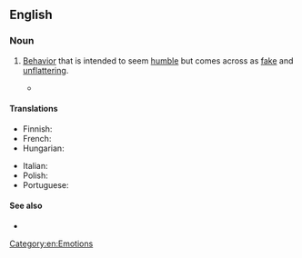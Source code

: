 ==English==

===Noun===
{{en-noun|~}}

# [[behavior|Behavior]] that is intended to seem [[humble]] but comes across as [[fake]] and [[unflattering]].
#: {{ux|en|Although having a large [[ego]] is considered undesirable, at times it is proper to take credit where it is due rather than display '''false modesty'''.}}
#* {{RQ:Chambers Younger Set|VIII|passage=At her invitation he outlined for her the succeeding chapters with terse military accuracy ; and what she liked best and best understood was avoidance of that '''false modesty''' which condescends, turning technicality into pabulum.}}

====Translations====
{{trans-top|behavior that is intended to seem humble but comes across as fake and unflattering}}
* Finnish: {{t|fi|[[teennäinen]] [[vaatimattomuus]]}}
* French: {{t+|fr|fausse modestie|f}}
* Hungarian: {{t|hu|álszerénység}}
{{trans-mid}}
* Italian: {{t|it|falsa modestia|f}}
* Polish: {{t|pl|[[fałszywy|fałszywa]] [[skromność]]|f}}
* Portuguese: {{t|pt|falsa modéstia |f}}
{{trans-bottom}}

====See also====
* {{l|en|humblebrag}}

[[Category:en:Emotions]]